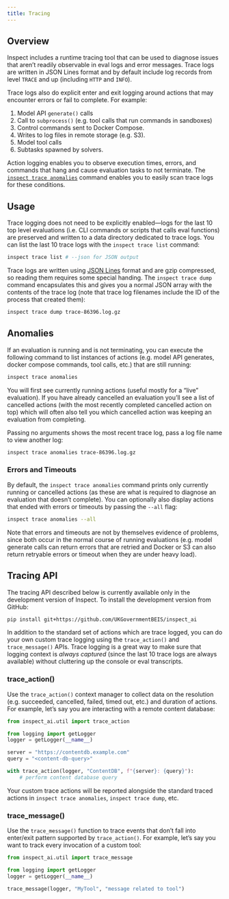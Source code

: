 ```yaml
---
title: Tracing
---
```


## Overview

Inspect includes a runtime tracing tool that can be used to diagnose issues that aren't readily observable in eval logs and error messages. Trace logs are written in JSON Lines format and by default include log records from level `TRACE` and up (including `HTTP` and `INFO`).

Trace logs also do explicit enter and exit logging around actions that may encounter errors or fail to complete. For example:

1.  Model API `generate()` calls
2.  Call to `subprocess()` (e.g. tool calls that run commands in sandboxes)
3.  Control commands sent to Docker Compose.
4.  Writes to log files in remote storage (e.g. S3).
5.  Model tool calls
6.  Subtasks spawned by solvers.

Action logging enables you to observe execution times, errors, and commands that hang and cause evaluation tasks to not terminate. The [`inspect trace anomalies`](#anomalies) command enables you to easily scan trace logs for these conditions.

## Usage

Trace logging does not need to be explicitly enabled—logs for the last 10 top level evaluations (i.e. CLI commands or scripts that calls eval functions) are preserved and written to a data directory dedicated to trace logs. You can list the last 10 trace logs with the `inspect trace list` command:

``` bash
inspect trace list # --json for JSON output
```

Trace logs are written using [JSON Lines](https://jsonlines.org/) format and are gzip compressed, so reading them requires some special handing. The `inspect trace dump` command encapsulates this and gives you a normal JSON array with the contents of the trace log (note that trace log filenames include the ID of the process that created them):

``` bash
inspect trace dump trace-86396.log.gz
```

## Anomalies {#anomalies}

If an evaluation is running and is not terminating, you can execute the following command to list instances of actions (e.g. model API generates, docker compose commands, tool calls, etc.) that are still running:

``` bash
inspect trace anomalies
```

You will first see currently running actions (useful mostly for a "live" evaluation). If you have already cancelled an evaluation you'll see a list of cancelled actions (with the most recently completed cancelled action on top) which will often also tell you which cancelled action was keeping an evaluation from completing.

Passing no arguments shows the most recent trace log, pass a log file name to view another log:

``` bash
inspect trace anomalies trace-86396.log.gz
```

### Errors and Timeouts

By default, the `inspect trace anomalies` command prints only currently running or cancelled actions (as these are what is required to diagnose an evaluation that doesn't complete). You can optionally also display actions that ended with errors or timeouts by passing the `--all` flag:

``` bash
inspect trace anomalies --all
```

Note that errors and timeouts are not by themselves evidence of problems, since both occur in the normal course of running evaluations (e.g. model generate calls can return errors that are retried and Docker or S3 can also return retryable errors or timeout when they are under heavy load).

## Tracing API {#tracing-api}

::: {.callout-note appearance="simple"}
The tracing API described below is currently available only in the development version of Inspect. To install the development version from GitHub:

``` bash
pip install git+https://github.com/UKGovernmentBEIS/inspect_ai
```
:::

In addition to the standard set of actions which are trace logged, you can do your own custom trace logging using the `trace_action()` and `trace_message()` APIs. Trace logging is a great way to make sure that logging context is *always captured* (since the last 10 trace logs are always available) without cluttering up the console or eval transcripts.

### trace_action()

Use the `trace_action()` context manager to collect data on the resolution (e.g. succeeded, cancelled, failed, timed out, etc.) and duration of actions. For example, let's say you are interacting with a remote content database:

``` python
from inspect_ai.util import trace_action

from logging import getLogger
logger = getLogger(__name__)

server = "https://contentdb.example.com"
query = "<content-db-query>"

with trace_action(logger, "ContentDB", f"{server}: {query}"):
    # perform content database query
```

Your custom trace actions will be reported alongside the standard traced actions in `inspect trace anomalies`, `inspect trace dump`, etc.

### trace_message()

Use the `trace_message()` function to trace events that don't fall into enter/exit pattern supported by `trace_action()`. For example, let's say you want to track every invocation of a custom tool:

``` python
from inspect_ai.util import trace_message

from logging import getLogger
logger = getLogger(__name__)

trace_message(logger, "MyTool", "message related to tool")
```